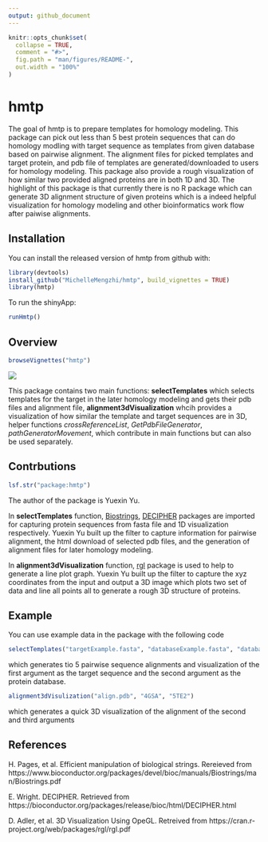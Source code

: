 ```yaml
---
output: github_document
---
```


<!-- README.md is generated from README.Rmd. Please edit that file -->

```r
knitr::opts_chunk$set(
  collapse = TRUE,
  comment = "#>",
  fig.path = "man/figures/README-",
  out.width = "100%"
)
```

# hmtp

<!-- badges: start -->
<!-- badges: end -->

The goal of hmtp is to prepare templates for homology modeling. This package can pick out less than 5 best protein sequences that can do homology modling with target sequence as templates from given database based on pairwise alignment. The alignment files for picked templates and target protein, and pdb file of templates are generated/downloaded to users for homology modeling. This package also provide a rough visualization of how similar two provided aligned proteins are in both 1D and 3D. The highlight of this package is that currently there is no R package which can generate 3D alignment structure of given proteins which is a indeed helpful visualization for homology modeling and other bioinformatics work flow after paiwise alignments.

## Installation

You can install the released version of hmtp from github with:

``` r
library(devtools)
install_github("MichelleMengzhi/hmtp", build_vignettes = TRUE)
library(hmtp)
```

To run the shinyApp:

``` r
runHmtp()
``` 

## Overview

``` r
browseVignettes("hmtp") 
``` 

![](./inst/extdata/hmtp.png)

This package contains two main functions:
**selectTemplates** which selects templates for the target in the later homology modeling and gets their pdb files and alignment file, **alignment3dVisualization** whcih provides a visualization of how similar the template and target sequences are in 3D, helper functions *crossReferenceList*, *GetPdbFileGenerator*, *pathGeneratorMovement*, which contribute in main functions but can also be used separately.

## Contrbutions

``` r
lsf.str("package:hmtp")
``` 

The author of the package is Yuexin Yu. 

In **selectTemplates** function, [Biostrings](https://www.bioconductor.org/packages/devel/bioc/manuals/Biostrings/man/Biostrings.pdf), [DECIPHER](https://bioconductor.org/packages/release/bioc/html/DECIPHER.html) packages are imported for capturing protein sequences from fasta file and 1D visualization respectively. Yuexin Yu built up the filter to capture information for pairwise alignment, the html download of selected pdb files, and the generation of alignment files for later homology modeling.   

In **alignment3dVisualization** function, [rgl](https://cran.r-project.org/web/packages/rgl/rgl.pdf) package is used to help to generate a line plot graph. Yuexin Yu built up the filter to capture the xyz coordinates from the input and output a 3D image which plots two set of data and line all points all to generate a rough 3D structure of proteins. 

## Example

You can use example data in the package with the following code

``` r
selectTemplates("targetExample.fasta", "databaseExample.fasta", "databaseExample.txt")
```

which generates tio 5 pairwise sequence alignments and visualization of the first argument as the target sequence and the second argument as the protein database.


``` r
alignment3dVisulization("align.pdb", "4GSA", "5TE2")
``` 

which generates a quick 3D visualization of the alignment of the second and third arguments 

## References

H. Pages, et al. Efficient manipulation of biological strings. Rereieved from  https://www.bioconductor.org/packages/devel/bioc/manuals/Biostrings/man/Biostrings.pdf

E. Wright. DECIPHER. Retrieved from https://bioconductor.org/packages/release/bioc/html/DECIPHER.html

D. Adler, et al. 3D Visualization Using OpeGL. Retreived from https://cran.r-project.org/web/packages/rgl/rgl.pdf
